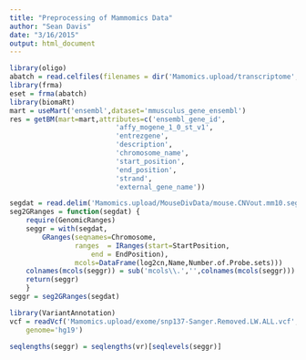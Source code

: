 ```yaml
---
title: "Preprocessing of Mammomics Data"
author: "Sean Davis"
date: "3/16/2015"
output: html_document
---
```


```r
library(oligo)
abatch = read.celfiles(filenames = dir('Mamomics.upload/transcriptome',pattern='.CEL',full.names = TRUE))
library(frma)
eset = frma(abatch)
library(biomaRt)
mart = useMart('ensembl',dataset='mmusculus_gene_ensembl')
res = getBM(mart=mart,attributes=c('ensembl_gene_id',
                          'affy_mogene_1_0_st_v1',
                          'entrezgene',
                          'description',
                          'chromosome_name',
                          'start_position',
                          'end_position',
                          'strand',
                          'external_gene_name'))
```

```r
segdat = read.delim('Mamomics.upload/MouseDivData/mouse.CNVout.mm10.seg')
seg2GRanges = function(segdat) {
    require(GenomicRanges)
    seggr = with(segdat,
        GRanges(seqnames=Chromosome,
                ranges  = IRanges(start=StartPosition,
                    end = EndPosition),
                mcols=DataFrame(log2cn,Name,Number.of.Probe.sets)))
    colnames(mcols(seggr)) = sub('mcols\\.','',colnames(mcols(seggr)))
    return(seggr)
    }
seggr = seg2GRanges(segdat)
```

```r
library(VariantAnnotation)
vcf = readVcf('Mamomics.upload/exome/snp137-Sanger.Removed.LW.ALL.vcf',
    genome='hg19')
```

```r
seqlengths(seggr) = seqlengths(vr)[seqlevels(seggr)]
```
